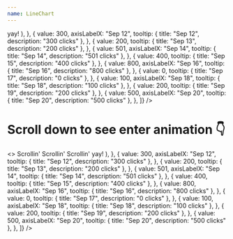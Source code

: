 ```yaml
---
name: LineChart
---
```


<Playground>
  <LineChart
    points={[
      {
        value: 423,
        axisLabelX: "Sep 10",
        tooltip: { title: "Sep 10", description: "423 clicks" },
      },
      {
        value: 567,
        tooltip: (
          <Serif size="3" p={0.5}>
            yay!
          </Serif>
        ),
      },
      {
        value: 300,
        axisLabelX: "Sep 12",
        tooltip: { title: "Sep 12", description: "300 clicks" },
      },
      {
        value: 200,
        tooltip: { title: "Sep 13", description: "200 clicks" },
      },
      {
        value: 501,
        axisLabelX: "Sep 14",
        tooltip: { title: "Sep 14", description: "501 clicks" },
      },
      {
        value: 400,
        tooltip: { title: "Sep 15", description: "400 clicks" },
      },
      {
        value: 800,
        axisLabelX: "Sep 16",
        tooltip: { title: "Sep 16", description: "800 clicks" },
      },
      {
        value: 0,
        tooltip: { title: "Sep 17", description: "0 clicks" },
      },
      {
        value: 100,
        axisLabelX: "Sep 18",
        tooltip: { title: "Sep 18", description: "100 clicks" },
      },
      {
        value: 200,
        tooltip: { title: "Sep 19", description: "200 clicks" },
      },
      {
        value: 500,
        axisLabelX: "Sep 20",
        tooltip: { title: "Sep 20", description: "500 clicks" },
      },
    ]}
  />
</Playground>

# Scroll down to see enter animation 👇

<Playground showEditor={true}>
  <>
    <Flex flexDirection="column" pt="700px">
      <Sans pb={6} size="3" weight="medium">
        Scrollin'
      </Sans>
      <Sans pb={6} size="3" weight="medium">
        Scrollin'
      </Sans>
      <Sans pb={6} size="3" weight="medium">
        Scrollin'
      </Sans>
    </Flex>
    <LineChart
      points={[
        {
          value: 423,
          axisLabelX: "Sep 10",
          tooltip: { title: "Sep 10", description: "423 clicks" },
        },
        {
          value: 567,
          tooltip: (
            <Serif size="3" p={0.5}>
              yay!
            </Serif>
          ),
        },
        {
          value: 300,
          axisLabelX: "Sep 12",
          tooltip: { title: "Sep 12", description: "300 clicks" },
        },
        {
          value: 200,
          tooltip: { title: "Sep 13", description: "200 clicks" },
        },
        {
          value: 501,
          axisLabelX: "Sep 14",
          tooltip: { title: "Sep 14", description: "501 clicks" },
        },
        {
          value: 400,
          tooltip: { title: "Sep 15", description: "400 clicks" },
        },
        {
          value: 800,
          axisLabelX: "Sep 16",
          tooltip: { title: "Sep 16", description: "800 clicks" },
        },
        {
          value: 0,
          tooltip: { title: "Sep 17", description: "0 clicks" },
        },
        {
          value: 100,
          axisLabelX: "Sep 18",
          tooltip: { title: "Sep 18", description: "100 clicks" },
        },
        {
          value: 200,
          tooltip: { title: "Sep 19", description: "200 clicks" },
        },
        {
          value: 500,
          axisLabelX: "Sep 20",
          tooltip: { title: "Sep 20", description: "500 clicks" },
        },
      ]}
    />
  </>
</Playground>

